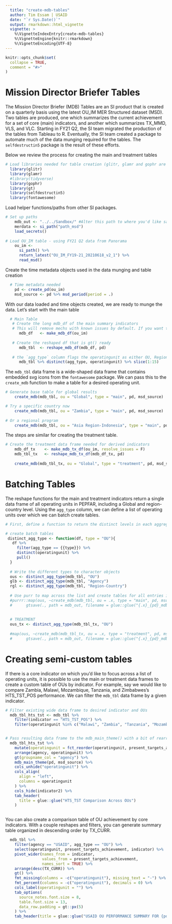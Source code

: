 ```yaml
---
  title: "create-mdb-tables"
  author: Tim Essam | USAID
  date: "`r Sys.Date()`"
  output: rmarkdown::html_vignette
  vignette: >
    %\VignetteIndexEntry{create-mdb-tables}
    %\VignetteEngine{knitr::rmarkdown}
    %\VignetteEncoding{UTF-8}
---
```

  
```r
knitr::opts_chunk$set(
  collapse = TRUE,
  comment = "#>"
)
```


# Mission Director Briefer Tables

The Mission Director Briefer (MDB) Tables are an SI product that is created on a quarterly basis using the latest OU_IM MER Structured dataset (MSD). Two tables are produced, one which summarizes the current achievement for a set of core (main) indicators, and another which summarizes TX_MMD, VLS, and VLC. Starting in FY21 Q2, the SI team migrated the production of the tables from Tableau to R. Eventually, the SI team created a package to automate much of the data munging required for the tables. The `selfdestructin5` package is the result of these efforts. 

Below we review the process for creating the main and treatment tables

```r
# Load libraries needed for table creation (glitr, glamr and gophr are OHA-SI packages not on CRAN)
  library(glitr)
  library(glamr)
  #library(tidyverse)
  library(gophr)
  library(gt)
  library(selfdestructin5)
  library(fontawesome)
```

Load helper functions/paths from other SI packages.

```r

# Set up paths 
    mdb_out <- "../../Sandbox/" #Alter this path to where you'd like saved tables to go
    merdata <- si_path("path_msd")
    load_secrets()
    
# Load OU_IM table - using FY21 Q2 data from Panorama
    ou_im <- 
      si_path() %>% 
      return_latest("OU_IM_FY19-21_20210618_v2_1") %>%
      read_msd() 
```

Create the time metadata objects used in the data munging and table creation
```r
  # Time metadata needed  
    pd <- create_pd(ou_im)
    msd_source <- pd %>% msd_period(period = .)
```

With our data loaded and time objects created, we are ready to munge the data. Let's start with the main table
```r
  # Main Table
   # Create the long mdb_df of the main summary indicators 
   # This will remove mechs with known issues by default. If you want to keep all mechs set `resolve_issues == FALSE`
      mdb_df   <- make_mdb_df(ou_im)
    
   # Create the reshaped df that is gt() ready
      mdb_tbl  <- reshape_mdb_df(mdb_df, pd)
    
   # the `agg_type` column flags the operatingunit as either OU, Region-Country or Agency
      mdb_tbl %>% distinct(agg_type, operatingunit) %>% slice(1:15)
```

The `mdb_tbl` data frame is a wide-shaped data frame that contains embedded svg icons from the `fontawesome` package. We can pass this to the `create_mdb` function to make a table for a desired operating unit.

```r

# Generate base table for global results
    create_mdb(mdb_tbl, ou = "Global", type = "main", pd, msd_source)

# Try a specific country now
    create_mdb(mdb_tbl, ou = "Zambia", type = "main", pd, msd_source)
    
# Or a regional program
    create_mdb(mdb_tbl, ou = "Asia Region-Indonesia", type = "main", pd, msd_source)

```

The steps are similar for creating the treatment table.

```r

# Create the treatment data frame needed for derived indicators
    mdb_df_tx    <- make_mdb_tx_df(ou_im, resolve_issues = F)
    mdb_tbl_tx   <- reshape_mdb_tx_df(mdb_df_tx, pd)
    
    create_mdb(mdb_tbl_tx, ou = "Global", type = "treatment", pd, msd_source)
```

# Batching Tables
The reshape functions for the main and treatment indicators return a single data frame of all operating units in PEPFAR, including a Global and region-country level. Using the `agg_type` column, we can define a list of operating units over which we can batch create tables. 

```r
# First, define a function to return the distinct levels in each aggregation type

# create batch tables
 distinct_agg_type <- function(df, type = "OU"){
   df %>% 
     filter(agg_type == {{type}}) %>% 
     distinct(operatingunit) %>% 
     pull()
  }
  
  # Write the different types to character objects
  ous <- distinct_agg_type(mdb_tbl, "OU")
  glb <- distinct_agg_type(mdb_tbl, "Agency")
  rgl <- distinct_agg_type(mdb_tbl, "Region-Country")
  
  # Use purr to map across the list and create tables for all entries in each object
  #purrr::map(ous, ~create_mdb(mdb_tbl, ou = .x, type = "main", pd, msd_source) %>% 
  #      gtsave(., path = mdb_out, filename = glue::glue("{.x}_{pd}_mdb_main.png")))
  
  
  # TREATMENT
  ous_tx <- distinct_agg_type(mdb_tbl_tx, "OU")
  
  #map(ous, ~create_mdb(mdb_tbl_tx, ou = .x, type = "treatment", pd, msd_source) %>% 
  #      gtsave(., path = mdb_out, filename = glue::glue("{.x}_{pd}_mdb_treatment.png")))
```

# Creating semi-custom tables
If there is a core indicator on which you'd like to focus across a list of operating units, it is possible to use the main or treatment data frames to create a custom table of OUs by indicator. For example, say we would like to compare Zambia, Malawi, Mozambique, Tanzania, and Zimbabwes's HTS_TST_POS performance. We can filter the `mdb_tbl` data frame by a given indicator.

```r

# Filter existing wide data frame to desired indicator and OUs
  mdb_tbl_hts_tst <- mdb_tbl %>% 
    filter(indicator == "HTS_TST_POS") %>% 
    filter(operatingunit %in% c("Malawi", "Zambia", "Tanzania", "Mozambique", "Zimbabwe"))


# Pass resulting data frame to the mdb_main_theme() with a bit of rearranging to get a desired sort order.
  mdb_tbl_hts_tst %>% 
    mutate(operatingunit = fct_reorder(operatingunit, present_targets_achievement, .desc = T)) %>%  
    arrange(agency, operatingunit) %>% 
    gt(groupname_col = "agency") %>% 
    mdb_main_theme(pd, msd_source) %>% 
    cols_unhide("operatingunit") %>% 
    cols_align(
      align = "left",
      columns = operatingunit
    ) %>% 
    cols_hide(indicator2) %>% 
    tab_header(
      title = glue::glue("HTS_TST Comparison Across OUs")
    )



```

You can also create a comparison table of OU achievement by core indicators. With a couple reshapes and filters, you can generate summary table organized in descending order by TX_CURR. 

```r

  mdb_tbl %>% 
    filter(agency == "USAID", agg_type == "OU") %>% 
    select(operatingunit, present_targets_achievement, indicator) %>% 
    pivot_wider(names_from = indicator, 
                values_from = present_targets_achievement,
                names_sort = TRUE) %>% 
    arrange(desc(TX_CURR)) %>% 
    gt() %>% 
    fmt_missing(columns = -c("operatingunit"), missing_text = "-") %>% 
    fmt_percent(columns = -c("operatingunit"), decimals = 0) %>% 
    cols_label(operatingunit = "") %>% 
    tab_options(
      source_notes.font.size = 8,
      table.font.size = 13, 
      data_row.padding = gt::px(5)
    ) %>% 
    tab_header(title = glue::glue("USAID OU PERFORMANCE SUMMARY FOR {pd}"))
```

